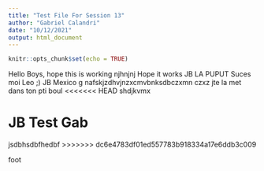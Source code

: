 ```yaml
---
title: "Test File For Session 13"
author: "Gabriel Calandri"
date: "10/12/2021"
output: html_document
---
```


```r
knitr::opts_chunk$set(echo = TRUE)
```

Hello Boys, hope this is working
njhnjnj
Hope it works 
JB LA PUPUT
Suces moi Leo ;)
JB Mexico g
nafskjzdhvjnzxcmvbnksdbczxmn czxz
jte la met dans ton pti boul
<<<<<<< HEAD
shdjkvmx


JB Test Gab
=======

jsdbhsdbfhedbf
>>>>>>> dc6e4783df01ed557783b918334a17e6ddb3c009 

foot
